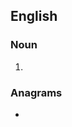 ==English==

===Noun===
{{head|en|noun form}}

# {{plural of|pinot|lang=en}}

===Anagrams===
* {{anagrams|en|a=inopst|Pintos|Piston|Points|Tipson|instop|opts in|pintos|piston|pitons|points|posnit|postin}}